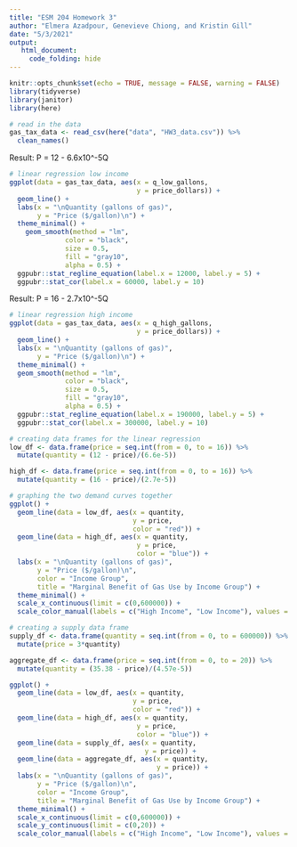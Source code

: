 ```yaml
---
title: "ESM 204 Homework 3"
author: "Elmera Azadpour, Genevieve Chiong, and Kristin Gill"
date: "5/3/2021"
output: 
   html_document:
     code_folding: hide
---
```


```r
knitr::opts_chunk$set(echo = TRUE, message = FALSE, warning = FALSE)
library(tidyverse)
library(janitor)
library(here)
```

```r
# read in the data
gas_tax_data <- read_csv(here("data", "HW3_data.csv")) %>% 
  clean_names()
```

Result: P = 12 - 6.6x10^-5Q
```r
# linear regression low income
ggplot(data = gas_tax_data, aes(x = q_low_gallons,
                                y = price_dollars)) +
  geom_line() +
  labs(x = "\nQuantity (gallons of gas)",
       y = "Price ($/gallon)\n") +
  theme_minimal() +
    geom_smooth(method = "lm",
              color = "black",
              size = 0.5,
              fill = "gray10",
              alpha = 0.5) +
  ggpubr::stat_regline_equation(label.x = 12000, label.y = 5) +
  ggpubr::stat_cor(label.x = 60000, label.y = 10)
```

Result: P = 16 - 2.7x10^-5Q
```r
# linear regression high income
ggplot(data = gas_tax_data, aes(x = q_high_gallons,
                                y = price_dollars)) +
  geom_line() +
  labs(x = "\nQuantity (gallons of gas)",
       y = "Price ($/gallon)\n") +
  theme_minimal() +
  geom_smooth(method = "lm",
              color = "black",
              size = 0.5,
              fill = "gray10",
              alpha = 0.5) +
  ggpubr::stat_regline_equation(label.x = 190000, label.y = 5) +
  ggpubr::stat_cor(label.x = 300000, label.y = 10)
```

```r
# creating data frames for the linear regression
low_df <- data.frame(price = seq.int(from = 0, to = 16)) %>% 
  mutate(quantity = (12 - price)/(6.6e-5))

high_df <- data.frame(price = seq.int(from = 0, to = 16)) %>% 
  mutate(quantity = (16 - price)/(2.7e-5))
```

```r
# graphing the two demand curves together
ggplot() +
  geom_line(data = low_df, aes(x = quantity,
                               y = price,
                               color = "red")) +
  geom_line(data = high_df, aes(x = quantity,
                                y = price,
                                color = "blue")) +
  labs(x = "\nQuantity (gallons of gas)",
       y = "Price ($/gallon)\n",
       color = "Income Group",
       title = "Marginal Benefit of Gas Use by Income Group") +
  theme_minimal() +
  scale_x_continuous(limit = c(0,600000)) +
  scale_color_manual(labels = c("High Income", "Low Income"), values = c("blue", "red"))
```

```r
# creating a supply data frame
supply_df <- data.frame(quantity = seq.int(from = 0, to = 600000)) %>% 
  mutate(price = 3*quantity)

aggregate_df <- data.frame(price = seq.int(from = 0, to = 20)) %>% 
  mutate(quantity = (35.38 - price)/(4.57e-5))

ggplot() +
  geom_line(data = low_df, aes(x = quantity,
                               y = price,
                               color = "red")) +
  geom_line(data = high_df, aes(x = quantity,
                                y = price,
                                color = "blue")) +
  geom_line(data = supply_df, aes(x = quantity,
                                  y = price)) +
  geom_line(data = aggregate_df, aes(x = quantity,
                                     y = price)) +
  labs(x = "\nQuantity (gallons of gas)",
       y = "Price ($/gallon)\n",
       color = "Income Group",
       title = "Marginal Benefit of Gas Use by Income Group") +
  theme_minimal() +
  scale_x_continuous(limit = c(0,600000)) +
  scale_y_continuous(limit = c(0,20)) +
  scale_color_manual(labels = c("High Income", "Low Income"), values = c("blue", "red"))
```


